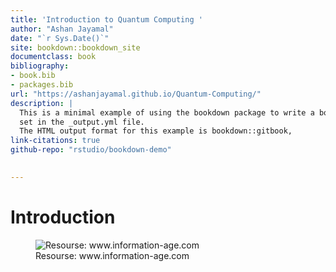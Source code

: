 --- 
title: 'Introduction to Quantum Computing '
author: "Ashan Jayamal"
date: "`r Sys.Date()`"
site: bookdown::bookdown_site
documentclass: book
bibliography:
- book.bib
- packages.bib
url: "https://ashanjayamal.github.io/Quantum-Computing/"
description: |
  This is a minimal example of using the bookdown package to write a book.
  set in the _output.yml file.
  The HTML output format for this example is bookdown::gitbook,
link-citations: true
github-repo: "rstudio/bookdown-demo"

  
---




# Introduction

![Resourse: www.information-age.com](https://informationage-production.s3.amazonaws.com/uploads/2024/09/GettyImages-2156615862.jpg)





